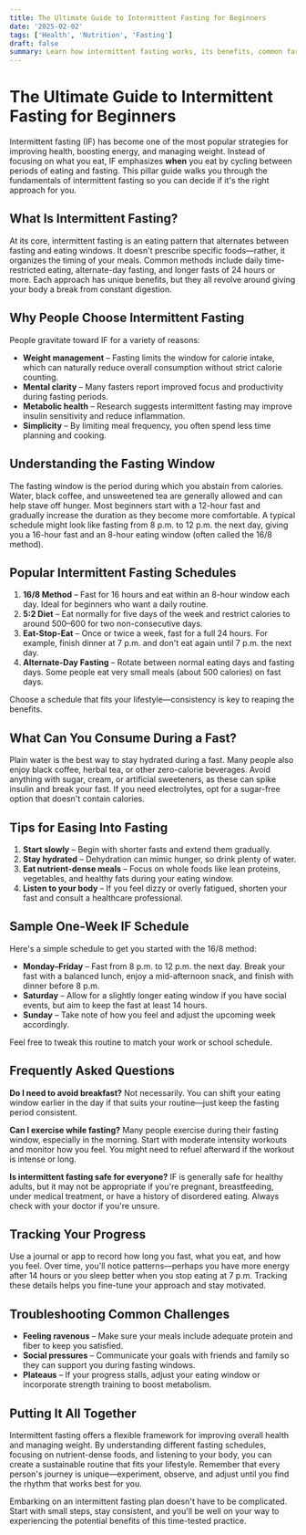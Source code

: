 ```yaml
---
title: The Ultimate Guide to Intermittent Fasting for Beginners
date: '2025-02-02'
tags: ['Health', 'Nutrition', 'Fasting']
draft: false
summary: Learn how intermittent fasting works, its benefits, common fasting schedules, and practical tips for getting started safely.
---
```


# The Ultimate Guide to Intermittent Fasting for Beginners

Intermittent fasting (IF) has become one of the most popular strategies for improving health, boosting energy, and managing weight. Instead of focusing on what you eat, IF emphasizes **when** you eat by cycling between periods of eating and fasting. This pillar guide walks you through the fundamentals of intermittent fasting so you can decide if it's the right approach for you.

## What Is Intermittent Fasting?

At its core, intermittent fasting is an eating pattern that alternates between fasting and eating windows. It doesn't prescribe specific foods—rather, it organizes the timing of your meals. Common methods include daily time-restricted eating, alternate-day fasting, and longer fasts of 24 hours or more. Each approach has unique benefits, but they all revolve around giving your body a break from constant digestion.

## Why People Choose Intermittent Fasting

People gravitate toward IF for a variety of reasons:

- **Weight management** – Fasting limits the window for calorie intake, which can naturally reduce overall consumption without strict calorie counting.
- **Mental clarity** – Many fasters report improved focus and productivity during fasting periods.
- **Metabolic health** – Research suggests intermittent fasting may improve insulin sensitivity and reduce inflammation.
- **Simplicity** – By limiting meal frequency, you often spend less time planning and cooking.

## Understanding the Fasting Window

The fasting window is the period during which you abstain from calories. Water, black coffee, and unsweetened tea are generally allowed and can help stave off hunger. Most beginners start with a 12-hour fast and gradually increase the duration as they become more comfortable. A typical schedule might look like fasting from 8 p.m. to 12 p.m. the next day, giving you a 16-hour fast and an 8-hour eating window (often called the 16/8 method).

## Popular Intermittent Fasting Schedules

1. **16/8 Method** – Fast for 16 hours and eat within an 8-hour window each day. Ideal for beginners who want a daily routine.
2. **5:2 Diet** – Eat normally for five days of the week and restrict calories to around 500–600 for two non-consecutive days.
3. **Eat-Stop-Eat** – Once or twice a week, fast for a full 24 hours. For example, finish dinner at 7 p.m. and don't eat again until 7 p.m. the next day.
4. **Alternate-Day Fasting** – Rotate between normal eating days and fasting days. Some people eat very small meals (about 500 calories) on fast days.

Choose a schedule that fits your lifestyle—consistency is key to reaping the benefits.

## What Can You Consume During a Fast?

Plain water is the best way to stay hydrated during a fast. Many people also enjoy black coffee, herbal tea, or other zero-calorie beverages. Avoid anything with sugar, cream, or artificial sweeteners, as these can spike insulin and break your fast. If you need electrolytes, opt for a sugar-free option that doesn't contain calories.

## Tips for Easing Into Fasting

1. **Start slowly** – Begin with shorter fasts and extend them gradually.
2. **Stay hydrated** – Dehydration can mimic hunger, so drink plenty of water.
3. **Eat nutrient-dense meals** – Focus on whole foods like lean proteins, vegetables, and healthy fats during your eating window.
4. **Listen to your body** – If you feel dizzy or overly fatigued, shorten your fast and consult a healthcare professional.

## Sample One-Week IF Schedule

Here's a simple schedule to get you started with the 16/8 method:

- **Monday–Friday** – Fast from 8 p.m. to 12 p.m. the next day. Break your fast with a balanced lunch, enjoy a mid-afternoon snack, and finish with dinner before 8 p.m.
- **Saturday** – Allow for a slightly longer eating window if you have social events, but aim to keep the fast at least 14 hours.
- **Sunday** – Take note of how you feel and adjust the upcoming week accordingly.

Feel free to tweak this routine to match your work or school schedule.

## Frequently Asked Questions

**Do I need to avoid breakfast?**
Not necessarily. You can shift your eating window earlier in the day if that suits your routine—just keep the fasting period consistent.

**Can I exercise while fasting?**
Many people exercise during their fasting window, especially in the morning. Start with moderate intensity workouts and monitor how you feel. You might need to refuel afterward if the workout is intense or long.

**Is intermittent fasting safe for everyone?**
IF is generally safe for healthy adults, but it may not be appropriate if you're pregnant, breastfeeding, under medical treatment, or have a history of disordered eating. Always check with your doctor if you're unsure.

## Tracking Your Progress

Use a journal or app to record how long you fast, what you eat, and how you feel. Over time, you'll notice patterns—perhaps you have more energy after 14 hours or you sleep better when you stop eating at 7 p.m. Tracking these details helps you fine-tune your approach and stay motivated.

## Troubleshooting Common Challenges

- **Feeling ravenous** – Make sure your meals include adequate protein and fiber to keep you satisfied.
- **Social pressures** – Communicate your goals with friends and family so they can support you during fasting windows.
- **Plateaus** – If your progress stalls, adjust your eating window or incorporate strength training to boost metabolism.

## Putting It All Together

Intermittent fasting offers a flexible framework for improving overall health and managing weight. By understanding different fasting schedules, focusing on nutrient-dense foods, and listening to your body, you can create a sustainable routine that fits your lifestyle. Remember that every person's journey is unique—experiment, observe, and adjust until you find the rhythm that works best for you.

Embarking on an intermittent fasting plan doesn't have to be complicated. Start with small steps, stay consistent, and you'll be well on your way to experiencing the potential benefits of this time-tested practice.
